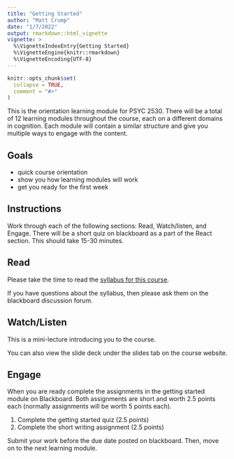 ```yaml
---
title: "Getting Started"
author: "Matt Crump"
date: "1/7/2022"
output: rmarkdown::html_vignette
vignette: >
  %\VignetteIndexEntry{Getting Started}
  %\VignetteEngine{knitr::rmarkdown}
  %\VignetteEncoding{UTF-8}
---
```


```r
knitr::opts_chunk$set(
  collapse = TRUE,
  comment = "#>"
)
```

This is the orientation learning module for PSYC 2530. There will be a total of 12 learning modules throughout the course, each on a different domains in cognition. Each module will contain a similar structure and give you multiple ways to engage with the content.

## Goals

- quick course orientation
- show you how learning modules will work
- get you ready for the first week

## Instructions

Work through each of the following sections: Read, Watch/listen, and Engage. There will be a short quiz on blackboard as a part of the React section. This should take 15-30 minutes.

## Read

Please take the time to read the [syllabus for this course](https://www.crumplab.com/cognition/articles/course_docs/Spring_2022_Psyc_2530_syllabus.html).

If you have questions about the syllabus, then please ask them on the blackboard discussion forum.

## Watch/Listen

This is a mini-lecture introducing you to the course.

You can also view the slide deck under the slides tab on the course website. 

## Engage

When you are ready complete the assignments in the getting started module on Blackboard. Both assignments are short and worth 2.5 points each (normally assignments will be worth 5 points each).

1. Complete the getting started quiz (2.5 points)
2. Complete the short writing assignment (2.5 points)

Submit your work before the due date posted on blackboard. Then, move on to the next learning module.
